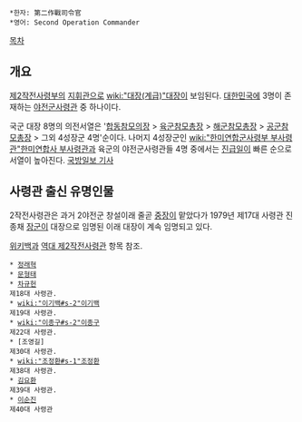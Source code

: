  *한자: 第二作戰司令官
 *영어: Second Operation Commander

[[목차]]

== 개요 ==
[[제2작전사령부]]의 [[지휘관]]으로 [[wiki:"대장(계급)"대장]]이 보임된다. [[대한민국]]에 3명이 존재하는 [[야전군사령관]] 중 하나이다.

국군 대장 8명의 의전서열은 '[[합동참모의장]] > [[육군참모총장]] > [[해군참모총장]] > [[공군참모총장]] > 그외 4성장군 4명'순이다. 나머지 4성장군인 [[wiki:"한미연합군사령부 부사령관"한미연합사 부사령관]]과 육군의 야전군사령관들 4명 중에서는 [[진급]]일이 빠른 순으로 서열이 높아진다. [http://kookbang.dema.mil.kr/kookbangWeb/view.do?ntt_writ_date=20120330&parent_no=4&bbs_id=BBSMSTR_000000000138 국방일보 기사]

== 사령관 출신 유명인물 ==
2작전사령관은 과거 2야전군 창설이래 줄곧 [[중장]]이 맡았다가 1979년 제17대 사령관 진종채 [[장군]]이 대장으로 임명된 이래 대장이 계속 임명되고 있다.

[[위키백과]] [http://ko.wikipedia.org/wiki/대한민국의_2작전사령관 역대 제2작전사령관] 항목 참조.

 * [[정래혁]]
 * [[문형태]]
 * [[차규헌]]
 제18대 사령관.
 * [[wiki:"이기백#s-2"이기백]]
 제19대 사령관.
 * [[wiki:"이종구#s-2"이종구]]
 제22대 사령관.
 * [조영길]
 제30대 사령관.
 * [[wiki:"조정환#s-1"조정환]]
 제38대 사령관.
 * [[김요환]]
 제39대 사령관.
 * [[이순진]]
 제40대 사령관
